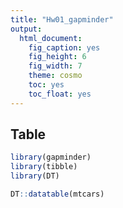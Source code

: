```yaml
---
title: "Hw01_gapminder"
output:
  html_document:
    fig_caption: yes
    fig_height: 6
    fig_width: 7
    theme: cosmo
    toc: yes
    toc_float: yes
---
```


## Table 

```r
library(gapminder)
library(tibble)
library(DT)

DT::datatable(mtcars)
```

